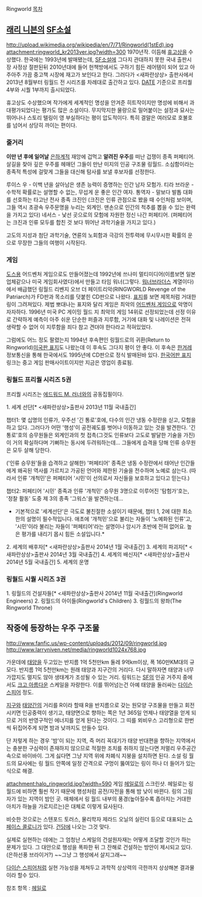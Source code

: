 Ringworld
[[목차]]
== [[래리 니븐]]의 [[SF]]소설 ==
http://upload.wikimedia.org/wikipedia/en/7/71/Ringworld(1stEd).jpg 
attachment:ringworld_kr2013ver.jpg?width=300
1970년작. 이듬해 [[휴고상]]을 수상했다. 한국에는 1993년에 발매됐는데, [[SF]]소설에 그다지 관대하지 못한 국내 출판시장 사정상 절판된뒤 2010년대에 들어 헌책방에서도 구하기 힘든 레어템이 되어 있고 아주아주 가끔 중고책 시장에 재고가 보인다고 한다. 그러다가 <새파란상상> 출판사에서 2013년 8월부터 링월드 전 시리즈를 차례대로 출간하고 있다. [[DATE]] 기준으로 프리퀄 4부와 시퀄 1부까지 출시되었다.

휴고상도 수상했으며 작가에게 세계적인 명성을 안겨준 히트작이지만 명성에 비해서 과대평가되었다는 평가도 많은 소설이다. 무지막지한 물량으로 밀어붙이는 설정과 묘사는 뛰어나나 스토리 텔링이 영 부실하다는 평이 압도적이다. 특히 결말은 여러모로 호불호를 넘어서 상당히 까이는 편이다.

=== 줄거리 ===
'''이만 년 후에 일어날''' [[은하계]]적 재앙에 겁먹고 '''알려진 우주'''를 떠난 겁쟁이 종족 퍼페티어. 살길을 찾아 깊은 우주를 헤매던 그들이 만난 미지의 인공 구조물 링월드. 소심함이라는 종족적 특성에 걸맞게 그들을 대신해 탐사를 보낼 후보자를 선정한다.

루이스 우 -  이백 년을 살아남은 생존 능력이 증명하는 인간 남자 모험가. 
티라 브라운 - 수학적 확률로는 설명할 수 없는, 무섭게 운 좋은 인간 여자. 
통역자 - 말보다 발톱 대화를 선호하는 타고난 전사 종족 크진인 (크진은 인류 관점으로 봤을 때 수인처럼 보이며, 그들 역시 초광속 우주문명을 누리는 외계인. 맨손으로 인간의 척추를 뽑을 수 있는 완력을 가지고 있다)
네서스 - 낯선 곳으로의 모험에 자원한 정신 나간 퍼페티어. (퍼페티어는 크진과 인류 모두를 합친 것 보다 뛰어난 과학기술을 가지고 있다.)

고도의 지성과 첨단 과학기술, 연륜의 노회함과 극강의 전투력에 무시무시한 확률의 운으로 무장한 그들의 여행이 시작된다.

=== 게임 ===
[[도스]]용 어드벤처 게임으로도 만들어졌는데 1992년에 쓰나미 멀티미디어(이름보면 일본 업체같으나 미국 게임회사였다)에서 만들고 타임 워너(그렇다. [[워너브라더스]] 계열이다)에서 배급했던 링월드 리벤지 오브 더 페이트리악(RINGWORLD Revenge of the Patriarch)가 FD판과 목소리를 덧붙힌 CD판으로 나왔다. [http://www.gamefaqs.com/pc/566282-ringworld-revenge-of-the-patriarch/images/box-30448?dismiss=12 표지]를 보면 제목처럼 거대한 링이 그려져있다. 제법 뽀대나는 표지와 달리 게임은 최악의 [[어드벤처 게임]]으로 악명이 자자하다. 1996년 미국 PC 게이밍 월드 지 최악의 게임 14위로 선정되었는데 선정 이유로 간략하게 예측이 아주 쉬운 단순한 퍼즐과 지루함, 거기에 대화 및 나레이션은 전혀 생략할 수 없어 이 지루함을 죄다 참고 견뎌야 한다라고 적혀있었다.

그럼에도 어느 정도 팔렸는지 1994년 후속편인 링월드로의 귀환(Return to Ringworld)[http://www.mobygames.com/game/dos/return-to-ringworld/cover-art/gameCoverId,59718/ 미국판 표지]도 나왔는데 이 후속도 그다지 평이 안 좋다. 이 후속은 [[한겨레]] 정보통신을 통해 한국에서도 1995년에 CD판으로 정식 발매된바 있다. [http://oldpcgames.co.kr/shopping/shopping-detail.php?pi=1086 한국어판 표지] 링크는 중고 게임 판매사이트이지만 지금은 영업이 종료됨.

=== 링월드 프리퀄 시리즈 5권 ===
프리퀄 시리즈는 [[에드워드 M. 러너]]와의 공동집필이다.

1. 세계 선단[* <새파란상상>출판사 2013년 11월 국내출간] 

챕터1: 몇 십명의 인류가, 우주선 '긴 통로'호에, 다수의 인간 냉동 수정란을 싣고, 모험을 하고 있다.
그러다가 어떤 '행성'이 공전궤도를 벗어나 이동하고 있는 것을 발견한다.
'긴 통로'호의 승무원들은 외계인과의 첫 접촉(그것도 인류보다 고도로 발달한 기술을 가진)이 거의 확실하다며 기뻐하는 동시에 두려워하는데...
그들에게 습격을 당해 인류 승무원은 모두 살해 당한다.

('인류 승무원'들을 습격하고 살해한) '퍼페티어' 종족은 냉동 수정란에서 태어난 인간들에게 왜곡된 역사를 가르치고 가공된 언어와 제한된 기술을 전수하며 노예로 삼는다. (따라서 인류 '개척민'은 퍼페티어 '시민'이 선의로서 자신들을 보호하고 있다고 믿는다.)

챕터2: 퍼페티어 '시민' 종족과 인류 '개척민' 승무원 3명으로 이루어진 '탐험가'호는, '정찰 활동' 도중 제 3의 종족 '그워스'을 발견하는데...

*기본적으로 '세계선단'은 극도로 불친절한 소설이기 때문에, 챕터 1, 2에 대한 최소한의 설명이 필수적입니다. 애초에 '개척민'으로 불리는 자들이 '노예화된 인류'고, '시민'이라 불리는 자들이 '퍼페티어'라는 설명이나 암시가 초반에 전혀 없어요. 높은 평가를 내리기 몹시 힘든 소설입니다.*

2. 세계의 배후자[* <새파란상상>출판사 2014년 1월 국내출간]
3. 세계의 파괴자[* <새파란상상>출판사 2014년 3월 국내출간]
4. 세계의 배신자[* <새파란상상>출판사 2014년 5월 국내출간]
5. 세계의 운명

=== 링월드 시퀄 시리즈 3권 ===
1. 링월드의 건설자들[* <새파란상상>출판사 2014년 11월 국내출간](Ringworld Engineers)
2. 링월드의 아이들(Ringworld's Children)
3. 링월드의 왕좌(The Ringworld Throne)


== 작중에 등장하는 우주 구조물 ==
http://www.fanfic.us/wp-content/uploads/2012/09/ringworld.jpg
http://www.larryniven.net/media/ringworld1024x768.jpg
{{{#!html
<iframe width="640" height="360" src="//www.youtube.com/embed/sR2296df-bc" frameborder="0" allowfullscreen></iframe>
}}}

가운데에 [[태양]]을 두고있는 반지름 1억 5천만km 둘레 9억km이상, 폭 160만KM대의 규모다. 반지름 1억 5천만km는 원래 태양과 지구간의 거리다. 다시 말하자면 태양과 너무 가깝지도 멀지도 않아 생태계가 조성될 수 있는 거리. 링워드는 [[SF]]의 인공 거주지 중에서도 [[크고 아름다운]] 스케일을 자랑한다. 이를 뛰어넘는건 아예 태양을 둘러싸는 [[다이슨 스피어]] 정도.

[[지구]]와 [[태양]]간의 거리를 R이라 할때 R을 반지름으로 갖는 원모양 구조물을 만들고 회전시키면 인공중력이 생기고, 태양면으로 향하는 쪽은 1년 365일 언제나 태양열을 얻게 되므로 거의 반영구적인 에너지를 얻게 된다는 것이다. 그 띠를 뫼비우스 고리형으로 한번씩 뒤집어주게 되면 밤과 낮까지도 만들수 있다.

단 저렇게 하는 경우 '밤'이 되는 지역, 즉 머리 꼭대기가 태양 반대편을 향하는 지역에서는 충분한 구심력이 존재하지 않으므로 적절한 조치를 취하지 않는다면 저멀리 우주공간 속으로 바이바이. 그게 싫다면 그냥 지역 위에 차폐식 지붕을 설치하면 된다. 소설 링 월드의 묘사에는 링 월드 안쪽에 일정 간격으로 구멍이 뚫여있는 링이 하나 더 들어가 있는 식으로 해결. 

attachment:halo_ringworld.jpg?width=590
게임 [[헤일로]]의 스크린샷. 헤일로는 링 월드에 비하면 훨씬 작기 때문에 행성처럼 공전/자전을 통해 밤 낮이 바뀐다. 링의 그림자가 있는 지역이 밤인 곳. 매체에서 링 월드 내부의 풍경(높아질수록 좁아지는 거대한 아치가 하늘을 가로지르는)은 대체로 이렇게 묘사된다.

비슷한 것으로는 스텐포드 토러스, 물리학자 제라드 오닐의 실린더 등으로 대표되는 [[스페이스 콜로니]]가 있다. [[건담]]에 나오는 그것 맞다.

실제로 실현하는 데에는 그 엄청난 스케일의 건설원자재는 어떻게 조달할 것인가 하는 문제가 있다. 그 대안으로 행성을 폭파한 뒤 그 잔해로 건설하는 방안이 제시되고 있다.(은하선풍 브라이거?) ~~그냥 그 행성에서 살지그래~~

[[다이슨 스피어]]처럼 실현 가능성을 제쳐두고 과학적 상상력의 극한까지 상상해본 결과물이라 할수 있다.



참조 항목 : [[헤일로]]

